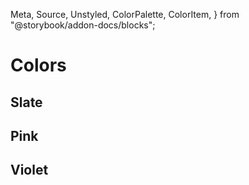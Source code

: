   Meta,
  Source,
  Unstyled,
  ColorPalette,
  ColorItem,
} from "@storybook/addon-docs/blocks";

<Meta title="Components/Color/Color" />

# Colors

## Slate

<Unstyled>
  <div class="flex gap-[20px] flex-wrap">
    <ColorDoc colorName="slate" colorIntensity="50"></ColorDoc>
    <ColorDoc colorName="slate" colorIntensity="100"></ColorDoc>
    <ColorDoc colorName="slate" colorIntensity="200"></ColorDoc>
    <ColorDoc colorName="slate" colorIntensity="300"></ColorDoc>
    <ColorDoc colorName="slate" colorIntensity="400"></ColorDoc>
    <ColorDoc colorName="slate" colorIntensity="500"></ColorDoc>
    <ColorDoc colorName="slate" colorIntensity="600"></ColorDoc>
    <ColorDoc colorName="slate" colorIntensity="700"></ColorDoc>
    <ColorDoc colorName="slate" colorIntensity="800"></ColorDoc>
    <ColorDoc colorName="slate" colorIntensity="900"></ColorDoc>
    <ColorDoc colorName="slate" colorIntensity="950"></ColorDoc>
  </div>
</Unstyled>

## Pink

<Unstyled>
  <div class="flex gap-[20px] flex-wrap">
    <ColorDoc colorName="pink" colorIntensity="50"></ColorDoc>
    <ColorDoc colorName="pink" colorIntensity="100"></ColorDoc>
    <ColorDoc colorName="pink" colorIntensity="200"></ColorDoc>
    <ColorDoc colorName="pink" colorIntensity="300"></ColorDoc>
    <ColorDoc colorName="pink" colorIntensity="400"></ColorDoc>
    <ColorDoc colorName="pink" colorIntensity="500"></ColorDoc>
    <ColorDoc colorName="pink" colorIntensity="600"></ColorDoc>
    <ColorDoc colorName="pink" colorIntensity="700"></ColorDoc>
    <ColorDoc colorName="pink" colorIntensity="800"></ColorDoc>
    <ColorDoc colorName="pink" colorIntensity="900"></ColorDoc>
    <ColorDoc colorName="pink" colorIntensity="950"></ColorDoc>
  </div>
</Unstyled>

## Violet

<Unstyled>
  <div class="flex gap-[20px] flex-wrap">
    <ColorDoc colorName="violet" colorIntensity="50"></ColorDoc>
    <ColorDoc colorName="violet" colorIntensity="100"></ColorDoc>
    <ColorDoc colorName="violet" colorIntensity="200"></ColorDoc>
    <ColorDoc colorName="violet" colorIntensity="300"></ColorDoc>
    <ColorDoc colorName="violet" colorIntensity="400"></ColorDoc>
    <ColorDoc colorName="violet" colorIntensity="500"></ColorDoc>
    <ColorDoc colorName="violet" colorIntensity="600"></ColorDoc>
    <ColorDoc colorName="violet" colorIntensity="700"></ColorDoc>
    <ColorDoc colorName="violet" colorIntensity="800"></ColorDoc>
    <ColorDoc colorName="violet" colorIntensity="900"></ColorDoc>
    <ColorDoc colorName="violet" colorIntensity="950"></ColorDoc>
  </div>
</Unstyled>
